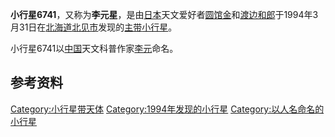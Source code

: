 {{Infobox Planet  
| name = 6741 Liyuan
| image = 
| caption = 
| discovery=yes | physical_characteristics = yes | bgcolour=#FFFFC0
| discovery_ref = 
| discoverer = [[圆馆金|圆馆金]]、[[渡边和郎|渡边和郎]]
| discovery_site = [[北见市|北见市]]
| discovered =  1994年3月31日
| mp_name = 6741
| alt_names = 1994 FX
| named_after = [[李元_(天文学家)|李元]]
| mp_category=[[小行星带|主带]]
| orbit_ref = <ref>[http://ssd.jpl.nasa.gov/sbdb.cgi?sstr=6741+Liyuan 6741 Liyuan (1994 FX)]</ref>
| epoch = 2011年8月27日
| semimajor=
| perihelion=1.8542573[[天文单位|AU]]
| aphelion= 2.3021435AU
| eccentricity =0.1945518	
| period = 1275.8423191[[日|地球日]] 
| inclination=5.70079[[角度|°]]
| asc_node=164.99426°
| arg_peri=126.68532°
| mean_anomaly=281.09030°
| avg_speed=
 | dimensions=
 | mass=
 | density=
 | surface_grav=
 | escape_velocity=
 | rotation=
 | spectral_type=
 | magnitude=13.4
 | abs_magnitude=
 | albedo= 
 | single_temperature=
}}
'''小行星6741'''，又称为'''李元星'''，是由[[日本|日本]]天文爱好者[[圆馆金|圆馆金]]和[[渡边和郎|渡边和郎]]于1994年3月31日在[[北海道|北海道]][[北见市|北见市]]发现的[[小行星带|主带]][[小行星|小行星]]。

小行星6741以[[中国|中国]]天文科普作家[[李元_(天文学家)|李元]]命名。

== 参考资料 ==
{{Reflist}}

{{Minor Planet Number|(6740)[[小行星6740|小行星6740]]|(6742)[[小行星6742|小行星6742]]}}

[[Category:小行星带天体|Category:小行星带天体]]
[[Category:1994年发现的小行星|Category:1994年发现的小行星]]
[[Category:以人名命名的小行星|Category:以人名命名的小行星]]
